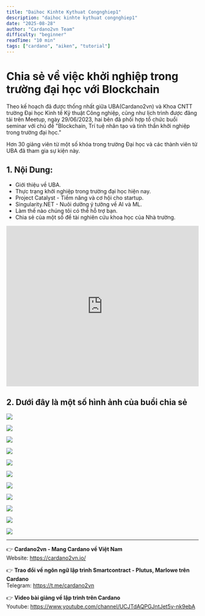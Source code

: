 ```yaml
---
title: "Daihoc Kinhte Kythuat Congnghiep1"
description: "daihoc kinhte kythuat congnghiep1"
date: "2025-08-28"
author: "Cardano2vn Team"
difficulty: "beginner"
readTime: "10 min"
tags: ["cardano", "aiken", "tutorial"]
---
```


# Chia sẻ về việc khởi nghiệp trong trường đại học với Blockchain

Theo kế hoạch đã được thống nhất giữa UBA(Cardano2vn) và Khoa CNTT trường Đại học Kinh tế Kỹ thuật Công nghiệp, cũng như lịch trình được đăng tải trên Meetup, ngày 29/06/2023, hai bên đã phối hợp tổ chức buổi seminar với chủ đề "Blockchain, Trí tuệ nhân tạo và tinh thần khởi nghiệp trong trường đại học."

Hơn 30 giảng viên từ một số khóa trong trường Đại học và các thành viên từ UBA đã tham gia sự kiện này.

## 1. Nội Dung:

- Giới thiệu về UBA.
- Thực trạng khởi nghiệp trong trường đại học hiện nay.
- Project Catalyst - Tiềm năng và cơ hội cho startup.
- Singularity.NET - Nuôi dưỡng ý tưởng về AI và ML.
- Làm thế nào chúng tôi có thể hỗ trợ bạn.
- Chia sẻ của một số đề tài nghiên cứu khoa học của Nhà trường.

<iframe width="100%" height="420" src="https://www.youtube.com/embed/hUL7_cHkSY4" title="Bring smart contract to Vietnam - Func6 - Catalyst" frameborder="0" allow="accelerometer; autoplay; clipboard-write; encrypted-media; gyroscope; picture-in-picture" allowfullscreen></iframe>

## 2. Dưới đây là một số hình ảnh của buổi chia sẻ

![](./img/Blockchain-khoinghiep1.png)

![](./img/Blockchain-khoinghiep2.png)

![](./img/Blockchain-khoinghiep3.png)

![](./img/Blockchain-khoinghiep4.png)

![](./img/Blockchain-khoinghiep5.png)

![](./img/Blockchain-khoinghiep6.png)

![](./img/Blockchain-khoinghiep7.png)

![](./img/Blockchain-khoinghiep8.png)

![](./img/Blockchain-khoinghiep9.png)

![](./img/Blockchain-khoinghiep10.png)

![](./img/Blockchain-khoinghiep11.png)

---

👉 **Cardano2vn - Mang Cardano về Việt Nam**  
Website: https://cardano2vn.io/

👉 **Trao đổi về ngôn ngữ lập trình Smartcontract - Plutus, Marlowe trên Cardano**  
Telegram: https://t.me/cardano2vn

👉 **Video bài giảng về lập trình trên Cardano**  
Youtube: https://www.youtube.com/channel/UCJTdAQPGJntJet5v-nk9ebA 
